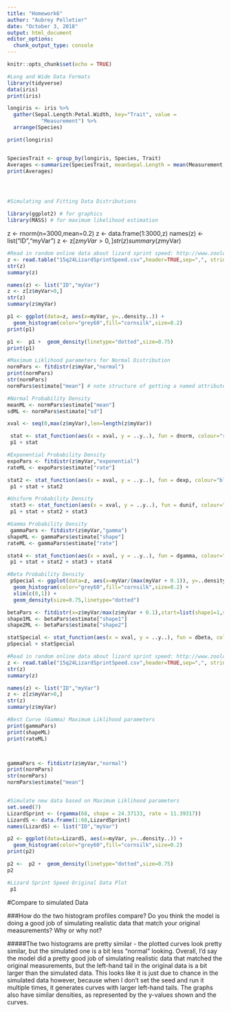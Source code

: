```yaml
---
title: "Homework6"
author: "Aubrey Pelletier"
date: "October 3, 2018"
output: html_document
editor_options: 
  chunk_output_type: console
---
```


```r
knitr::opts_chunk$set(echo = TRUE)
```

```r
#Long and Wide Data Formats
library(tidyverse)
data(iris)
print(iris)

longiris <- iris %>%
  gather(Sepal.Length:Petal.Width, key="Trait", value = 
           "Measurement") %>%
  arrange(Species)

print(longiris)


SpeciesTrait <- group_by(longiris, Species, Trait)
Averages <-summarize(SpeciesTrait, meanSepal.Length = mean(Measurement, na.rm = TRUE), number = n()) 
print(Averages)




#Simulating and Fitting Data Distributions

library(ggplot2) # for graphics
library(MASS) # for maximum likelihood estimation
```

z <- rnorm(n=3000,mean=0.2)
z <- data.frame(1:3000,z)
names(z) <- list("ID","myVar")
z <- z[z$myVar>0,]
str(z)
summary(z$myVar)

```r
#Read in random online data about lizard sprint speed: http://www.zoology.ubc.ca/~whitlock/ABD/teaching/datasets/15/datasets15.html
z <- read.table("15q24LizardSprintSpeed.csv",header=TRUE,sep=",", stringsAsFactors=FALSE)
str(z)
summary(z)

names(z) <- list("ID","myVar")
z <- z[z$myVar>0,]
str(z)
summary(z$myVar)

p1 <- ggplot(data=z, aes(x=myVar, y=..density..)) +
  geom_histogram(color="grey60",fill="cornsilk",size=0.2) 
print(p1)

p1 <-  p1 +  geom_density(linetype="dotted",size=0.75)
print(p1)

#Maximum Liklihood parameters for Normal Distribution
normPars <- fitdistr(z$myVar,"normal")
print(normPars)
str(normPars)
normPars$estimate["mean"] # note structure of getting a named attribute

#Normal Probability Density
meanML <- normPars$estimate["mean"]
sdML <- normPars$estimate["sd"]

xval <- seq(0,max(z$myVar),len=length(z$myVar))

 stat <- stat_function(aes(x = xval, y = ..y..), fun = dnorm, colour="red", n = length(z$myVar), args = list(mean = meanML, sd = sdML))
 p1 + stat

#Exponential Probability Density
expoPars <- fitdistr(z$myVar,"exponential")
rateML <- expoPars$estimate["rate"]

stat2 <- stat_function(aes(x = xval, y = ..y..), fun = dexp, colour="blue", n = length(z$myVar), args = list(rate=rateML))
 p1 + stat + stat2

#Uniform Probability Density
 stat3 <- stat_function(aes(x = xval, y = ..y..), fun = dunif, colour="darkgreen", n = length(z$myVar), args = list(min=min(z$myVar), max=max(z$myVar)))
 p1 + stat + stat2 + stat3

#Gamma Probability Density
 gammaPars <- fitdistr(z$myVar,"gamma")
shapeML <- gammaPars$estimate["shape"]
rateML <- gammaPars$estimate["rate"]

stat4 <- stat_function(aes(x = xval, y = ..y..), fun = dgamma, colour="brown", n = length(z$myVar), args = list(shape=shapeML, rate=rateML))
 p1 + stat + stat2 + stat3 + stat4

#Beta Probability Density
 pSpecial <- ggplot(data=z, aes(x=myVar/(max(myVar + 0.1)), y=..density..)) +
  geom_histogram(color="grey60",fill="cornsilk",size=0.2) + 
  xlim(c(0,1)) +
  geom_density(size=0.75,linetype="dotted")

betaPars <- fitdistr(x=z$myVar/max(z$myVar + 0.1),start=list(shape1=1,shape2=2),"beta")
shape1ML <- betaPars$estimate["shape1"]
shape2ML <- betaPars$estimate["shape2"]

statSpecial <- stat_function(aes(x = xval, y = ..y..), fun = dbeta, colour="orchid", n = length(z$myVar), args = list(shape1=shape1ML,shape2=shape2ML))
pSpecial + statSpecial

#Read in random online data about lizard sprint speed: http://www.zoology.ubc.ca/~whitlock/ABD/teaching/datasets/15/datasets15.html
z <- read.table("15q24LizardSprintSpeed.csv",header=TRUE,sep=",", stringsAsFactors=FALSE)
str(z)
summary(z)

names(z) <- list("ID","myVar")
z <- z[z$myVar>0,]
str(z)
summary(z$myVar)

#Best Curve (Gamma) Maximum Liklihood parameters
print(gammaPars)
print(shapeML)
print(rateML)



gammaPars <- fitdistr(z$myVar,"normal")
print(normPars)
str(normPars)
normPars$estimate["mean"] 


#Simulate new data based on Maximum Liklihood parameters
set.seed(7)
LizardSprint <- (rgamma(68, shape = 24.37133, rate = 11.39317))
LizardS <- data.frame(1:68,LizardSprint)
names(LizardS) <- list("ID","myVar")

p2 <- ggplot(data=LizardS, aes(x=myVar, y=..density..)) +
  geom_histogram(color="grey60",fill="cornsilk",size=0.2) 
print(p2)

p2 <-  p2 +  geom_density(linetype="dotted",size=0.75)
p2

#Lizard Sprint Speed Original Data Plot
 p1
```

#Compare to simulated Data
 
###How do the two histogram profiles compare? Do you think the model is doing a good job of simulating realistic data that match your original measurements? Why or why not?
 
#####The two histograms are pretty similar - the plotted curves look pretty similar, but the simulated one is a bit less "normal" looking. Overall, I'd say the model did a pretty good job of simulating realistic data that matched the original measurements, but the left-hand tail in the original data is a bit larger than the simulated data. This looks like it is just due to chance in the simulated data however, because when I don't set the seed and run it multiple times, it generates curves with larger left-hand tails. The graphs also have similar densities, as represented by the y-values shown and the curves.
 